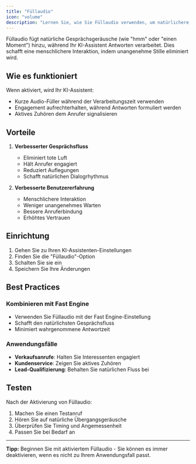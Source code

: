```yaml
---
title: "Füllaudio"
icon: "volume"
description: "Lernen Sie, wie Sie Füllaudio verwenden, um natürlichere Gespräche mit Ihrem KI-Assistenten zu erstellen"
---
```


Füllaudio fügt natürliche Gesprächsgeräusche (wie "hmm" oder "einen Moment") hinzu, während Ihr KI-Assistent Antworten verarbeitet. Dies schafft eine menschlichere Interaktion, indem unangenehme Stille eliminiert wird.

## Wie es funktioniert

Wenn aktiviert, wird Ihr KI-Assistent:

- Kurze Audio-Füller während der Verarbeitungszeit verwenden
- Engagement aufrechterhalten, während Antworten formuliert werden
- Aktives Zuhören dem Anrufer signalisieren

## Vorteile

1. **Verbesserter Gesprächsfluss**

   - Eliminiert tote Luft
   - Hält Anrufer engagiert
   - Reduziert Auflegungen
   - Schafft natürlichen Dialogrhythmus

2. **Verbesserte Benutzererfahrung**
   - Menschlichere Interaktion
   - Weniger unangenehmes Warten
   - Bessere Anruferbindung
   - Erhöhtes Vertrauen

## Einrichtung

1. Gehen Sie zu Ihren KI-Assistenten-Einstellungen
2. Finden Sie die "Füllaudio"-Option
3. Schalten Sie sie ein
4. Speichern Sie Ihre Änderungen

## Best Practices

### Kombinieren mit Fast Engine

- Verwenden Sie Füllaudio mit der Fast Engine-Einstellung
- Schafft den natürlichsten Gesprächsfluss
- Minimiert wahrgenommene Antwortzeit

### Anwendungsfälle

- **Verkaufsanrufe**: Halten Sie Interessenten engagiert
- **Kundenservice**: Zeigen Sie aktives Zuhören
- **Lead-Qualifizierung**: Behalten Sie natürlichen Fluss bei

## Testen

Nach der Aktivierung von Füllaudio:

1. Machen Sie einen Testanruf
2. Hören Sie auf natürliche Übergangsgeräusche
3. Überprüfen Sie Timing und Angemessenheit
4. Passen Sie bei Bedarf an

---

**Tipp:** Beginnen Sie mit aktiviertem Füllaudio - Sie können es immer deaktivieren, wenn es nicht zu Ihrem Anwendungsfall passt. 